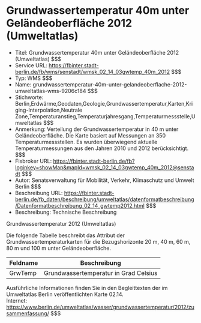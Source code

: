 # Grundwassertemperatur 40m unter Geländeoberfläche 2012 (Umweltatlas)
- Titel: Grundwassertemperatur 40m unter Geländeoberfläche 2012 (Umweltatlas) $$$
- Service URL: https://fbinter.stadt-berlin.de/fb/wms/senstadt/wmsk_02_14_03gwtemp_40m_2012 $$$
- Typ: WMS $$$
- Name: grundwassertemperatur-40m-unter-gelandeoberflache-2012-umweltatlas-wms-9206c184 $$$
- Stichworte: Berlin,Erdwärme,Geodaten,Geologie,Grundwassertemperatur,Karten,Kriging-Interpolation,Neutrale Zone,Temperaturanstieg,Temperaturjahresgang,Temperaturmessstelle,Umweltatlas $$$
- Anmerkung: Verteilung der Grundwassertemperatur in 40 m unter Geländeoberfläche. Die Karte basiert auf Messungen an 350 Temperaturmessstellen. Es wurden überwiegend aktuelle Temperaturmessungen aus den Jahren 2010 und 2012 berücksichtigt. $$$
- Fisbroker URL: https://fbinter.stadt-berlin.de/fb?loginkey=showMap&mapId=wmsk_02_14_03gwtemp_40m_2012@senstadt $$$
- Autor: Senatsverwaltung für Mobilität, Verkehr, Klimaschutz und Umwelt Berlin $$$
- Beschreibung URL: https://fbinter.stadt-berlin.de/fb_daten/beschreibung/umweltatlas/datenformatbeschreibung/Datenformatbeschreibung_02_14_gwtemp2012.html $$$
- Beschreibung: Technische Beschreibung 

Grundwassertemperatur 2012 (Umweltatlas)

Die folgende Tabelle beschreibt das Attribut der Grundwassertemperaturkarten für die Bezugshorizonte 20 m, 40 m, 60 m, 80 m und 100 m unter Geländeoberfläche.

| **Feldname** | **Beschreibung**                      |
| ------------ | ------------------------------------- |
| GrwTemp      | Grundwassertemperatur in Grad Celsius |

Ausführliche Informationen finden Sie in den Begleittexten der im Umweltatlas Berlin veröffentlichten Karte 02.14.  
Internet: https://www.berlin.de/umweltatlas/wasser/grundwassertemperatur/2012/zusammenfassung/ $$$
